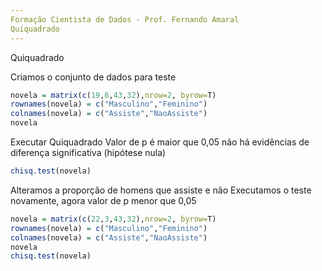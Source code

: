 ```yaml
---
Formação Cientista de Dados - Prof. Fernando Amaral
Quiquadrado
---
```

Quiquadrado

Criamos o conjunto de dados para teste
```r
novela = matrix(c(19,6,43,32),nrow=2, byrow=T)
rownames(novela) = c("Masculino","Feminino")
colnames(novela) = c("Assiste","NaoAssiste")
novela
```
Executar Quiquadrado
Valor de p é maior que 0,05 não há evidências de diferença significativa (hipótese nula)
```r
chisq.test(novela)
```
Alteramos a proporção de homens que assiste e não 
Executamos o teste novamente, agora valor de p menor que 0,05
```r
novela = matrix(c(22,3,43,32),nrow=2, byrow=T)
rownames(novela) = c("Masculino","Feminino")
colnames(novela) = c("Assiste","NaoAssiste")
novela
chisq.test(novela)
```

